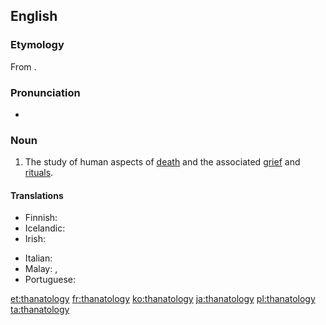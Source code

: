 ==English==
{{wikipedia}}

===Etymology===
From {{confix|thanato|ology|lang=en}}.

===Pronunciation===
* {{a|UK}} {{IPA|/θanəˈtɒlədʒi/|lang=en}}

===Noun===
{{en-noun|-}}

# {{context|psychology|lang=en}} The study of human aspects of [[death]] and the associated [[grief]] and [[ritual]]s.

====Translations====
{{trans-top|study of human aspects of death}}
* Finnish: {{t|fi|tanatologia}}
* Icelandic: {{t|is|dauðafræði|f}}
* Irish: {{t|ga|báseolaíocht|f}}
{{trans-mid}}
* Italian: {{t+|it|tanatologia|f}}
* Malay: {{t|ms|kaji kematian}}, {{t|ms|tanatologi}}
* Portuguese: {{t+|pt|tanatologia|f}}
{{trans-bottom}}

[[et:thanatology]]
[[fr:thanatology]]
[[ko:thanatology]]
[[ja:thanatology]]
[[pl:thanatology]]
[[ta:thanatology]]